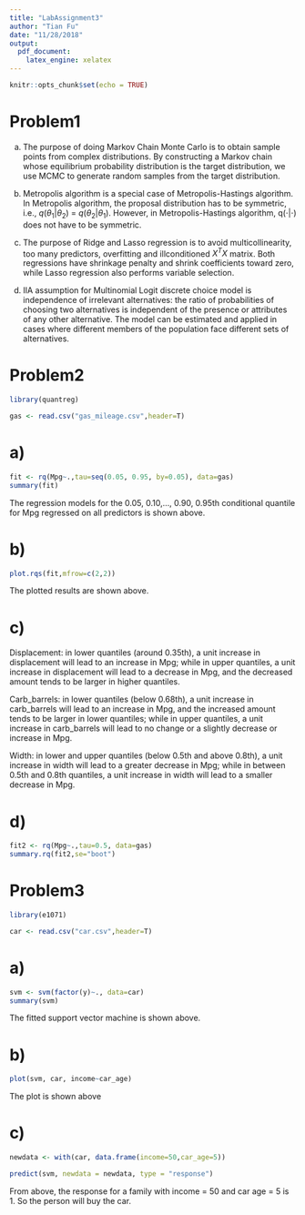 ```yaml
---
title: "LabAssignment3"
author: "Tian Fu"
date: "11/28/2018"
output: 
  pdf_document: 
    latex_engine: xelatex
---
```


```r
knitr::opts_chunk$set(echo = TRUE)
```

# Problem1
a) The purpose of doing Markov Chain Monte Carlo is to obtain sample points from complex distributions. By constructing a Markov chain whose equilibrium probability distribution is the target distribution, we use MCMC to generate random samples from the target distribution.

b) Metropolis algorithm is a special case of Metropolis-Hastings algorithm. In Metropolis algorithm, the proposal distribution has to be symmetric, i.e., $q(\theta_1|\theta_2)$ = $q(\theta_2|\theta_1)$. However, in Metropolis-Hastings algorithm, q(⋅|⋅) does not have to be symmetric.

c) The purpose of Ridge and Lasso regression is to avoid multicollinearity, too many predictors, overfitting and illconditioned $X^TX$ matrix. Both regressions have shrinkage penalty and shrink coefficients toward zero, while Lasso regression also performs variable selection.

d) IIA assumption for Multinomial Logit discrete choice model is independence of irrelevant alternatives: the ratio of probabilities of choosing two alternatives is independent of the presence or attributes of any other alternative. The model can be estimated and applied in cases where different members of the population face different sets of alternatives.

# Problem2
```r
library(quantreg)
```

```r
gas <- read.csv("gas_mileage.csv",header=T)
```

# a)
```r
fit <- rq(Mpg~.,tau=seq(0.05, 0.95, by=0.05), data=gas)
summary(fit)
```
The regression models for the 0.05, 0.10,..., 0.90, 0.95th conditional quantile for Mpg regressed on all predictors is shown above.

# b)
```r
plot.rqs(fit,mfrow=c(2,2))
```
The plotted results are shown above.

# c)
Displacement: in lower quantiles (around 0.35th), a unit increase in displacement
will lead to an increase in Mpg; while in upper quantiles, a unit increase in
displacement will lead to a decrease in Mpg, and the decreased amount tends to be
larger in higher quantiles.

Carb_barrels: in lower quantiles (below 0.68th), a unit increase in carb_barrels
will lead to an increase in Mpg, and the increased amount tends to be larger in
lower quantiles; while in upper quantiles, a unit increase in carb_barrels will
lead to no change or a slightly decrease or increase in Mpg.

Width: in lower and upper quantiles (below 0.5th and above 0.8th), a unit increase
in width will lead to a greater decrease in Mpg; while in between 0.5th and 0.8th
quantiles, a unit increase in width will lead to a smaller decrease in Mpg.

# d)
```r
fit2 <- rq(Mpg~.,tau=0.5, data=gas)
summary.rq(fit2,se="boot")
```

# Problem3
```r
library(e1071)
```
```r
car <- read.csv("car.csv",header=T)
```

# a)
```r
svm <- svm(factor(y)~., data=car)
summary(svm)
```
The fitted support vector machine is shown above.

# b)
```r
plot(svm, car, income~car_age)
```
The plot is shown above

# c)
```r
newdata <- with(car, data.frame(income=50,car_age=5))

predict(svm, newdata = newdata, type = "response")
```
From above, the response for a family with income = 50 and car age = 5 is 1. So the person will buy the car.
